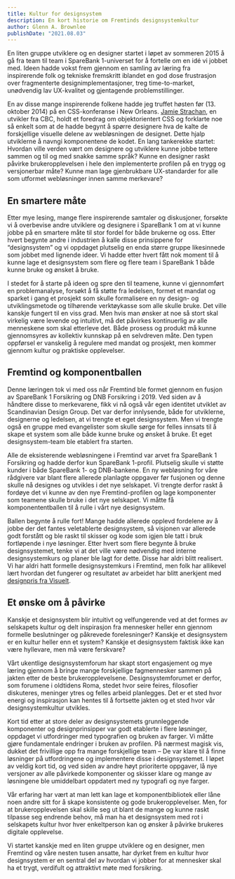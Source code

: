 ```yaml
---
title: Kultur for designsystem
description: En kort historie om Fremtinds designsystemkultur
author: Glenn A. Brownlee
publishDate: "2021.08.03"
---
```


En liten gruppe utviklere og en designer startet i løpet av sommeren 2015 å gå fra team til team i SpareBank 1-universet for å fortelle om en idé vi jobbet med. 
Ideen hadde vokst frem gjennom en samling av læring fra inspirerende folk og tekniske fremskritt iblandet en god dose frustrasjon over fragmenterte designimplementasjoner, 
treg time-to-market, unødvendig lav UX-kvalitet og gjentagende problemstillinger.

En av disse mange inspirerende folkene hadde jeg truffet høsten før (13. oktober 2014) på en CSS-konferanse i New Orleans. 
[Jamie Strachan](https://www.linkedin.com/in/jamiestrachan/), en utvikler fra CBC, holdt et foredrag om objektorientert CSS og forklarte noe så enkelt som at de hadde begynt 
å spørre designere hva de kalte de forskjellige visuelle delene av webløsningen de designet. Dette hjalp utviklerne å navngi komponentene de kodet. 
En lang tankerekke startet: Hvordan ville verden vært om designere og utviklere kunne jobbe tettere sammen og til og med snakke samme språk? 
Kunne en designer raskt påvirke brukeropplevelsen i hele den implementerte profilen på en trygg og versjonerbar måte? Kunne man lage gjenbrukbare 
UX-standarder for alle som utformet webløsninger innen samme merkevare?

## En smartere måte
Etter mye lesing, mange flere inspirerende samtaler og diskusjoner, forsøkte vi å overbevise andre utviklere og designere i SpareBank 1 
om at vi kunne jobbe på en smartere måte til stor fordel for både brukerne og oss. Etter hvert begynte andre i industrien å kalle disse 
prinsippene for “designsystem” og vi oppdaget plutselig en enda større gruppe likesinnede som jobbet med lignende ideer. 
Vi hadde etter hvert fått nok moment til å kunne lage et designsystem som flere og flere team i SpareBank 1 både kunne bruke og ønsket å bruke.

I stedet for å starte på ideen og spre den til teamene, kunne vi gjennomført en problemanalyse, forsøkt å få støtte fra ledelsen, 
formet et mandat og sparket i gang et prosjekt som skulle formalisere en ny design- og utviklingsmetode og tilhørende verktøykasse som alle skulle bruke. 
Det ville kanskje fungert til en viss grad. Men hvis man ønsker at noe så stort skal virkelig være levende og intuitivt, 
må det påvirkes kontinuerlig av alle menneskene som skal etterleve det. Både prosess og produkt må kunne gjennomsyres av kollektiv kunnskap på en selvdreven måte. 
Den typen oppførsel er vanskelig å regulere med mandat og prosjekt, men kommer gjennom kultur og praktiske opplevelser.

## Fremtind og komponentballen
Denne læringen tok vi med oss når Fremtind ble formet gjennom en fusjon av SpareBank 1 Forsikring og DNB Forsikring i 2019. Ved siden av å håndtere disse to merkevarene, 
fikk vi nå også vår egen identitet utviklet av Scandinavian Design Group. Det var derfor innlysende, både for utviklerne, designerne og ledelsen, at vi trengte et eget designsystem. 
Men vi trengte også en gruppe med evangelister som skulle sørge for felles innsats til å skape et system som alle både kunne bruke og ønsket å bruke. 
Et eget designsystem-team ble etablert fra starten.

Alle de eksisterende webløsningene i Fremtind var arvet fra SpareBank 1 Forsikring og hadde derfor kun SpareBank 1-profil. 
Plutselig skulle vi støtte kunder i både SpareBank 1- og DNB-bankene. En ny webløsning for våre rådgivere var blant flere allerede planlagte 
oppgaver før fusjonen og denne skulle nå designes og utvikles i det nye selskapet. Vi trengte derfor raskt å fordøye det vi kunne av den nye Fremtind-profilen 
og lage komponenter som teamene skulle bruke i det nye selskapet. Vi måtte få komponententballen til å rulle i vårt nye designsystem.

Ballen begynte å rulle fort! Mange hadde allerede opplevd fordelene av å jobbe der det fantes veletablerte designsystem, 
så visjonen var allerede godt forstått og ble raskt til skisser og kode som igjen ble tatt i bruk fortløpende i nye løsninger. 
Etter hvert som flere begynte å bruke designsystemet, tenke vi at det ville være nødvendig med interne designsystemkurs og planer ble lagt for dette. 
Disse har aldri blitt realisert. Vi har aldri hatt formelle designsystemkurs i Fremtind, men folk har allikevel lært hvordan det fungerer og 
resultatet av arbeidet har blitt anerkjent med [designpris fra Visuelt](https://www.grafill.no/visuelt/vinnere/2021/digital-design/designsystemer/designsystem-jokul).

## Et ønske om å påvirke
Kanskje et designsystem blir intuitivt og velfungerende ved at det formes av selskapets kultur og delt inspirasjon fra mennesker heller 
enn gjennom formelle beslutninger og påkrevede forelesninger? Kanskje et designsystem er en kultur heller enn et system? Kanskje et designsystem 
faktisk ikke kan være hyllevare, men må være ferskvare?

Vårt ukentlige designsystemforum har skapt stort engasjement og mye læring gjennom å bringe mange forskjellige fagmennesker sammen på jakten etter de beste brukeropplevelsene.
Designsystemforumet er derfor, som forumene i oldtidens Roma, stedet hvor seire feires, filosofier diskuteres, meninger ytres og felles arbeid planlegges. Det er et sted hvor
energi og inspirasjon kan hentes til å fortsette jakten og et sted hvor vår designsystemkultur utvikles.

Kort tid etter at store deler av designsystemets grunnleggende komponenter og designprinsipper var godt etablerte i flere 
løsninger, oppdaget vi utfordringer med typografien og bruken av farger. Vi måtte gjøre fundamentale endringer i bruken av profilen. 
På nærmest magisk vis, dukket det frivillige opp fra mange forskjellige team – De var klare til å finne løsninger på utfordringene og 
implementere disse i designsystemet. I løpet av veldig kort tid, og ved siden av andre høyt prioriterte oppgaver, lå nye versjoner av alle 
påvirkede komponenter og skisser klare og mange av løsningene ble umiddelbart oppdatert med ny typografi og nye farger.

Vår erfaring har vært at man lett kan lage et komponentbibliotek eller låne noen andre sitt for å skape konsistente og gode brukeropplevelser. 
Men, for at brukeropplevelsen skal skille seg ut blant de mange og kunne raskt tilpasse seg endrende behov, må man ha et designsystem med rot 
i selskapets kultur hvor hver enkeltperson kan og ønsker å påvirke brukeres digitale opplevelse. 

Vi startet kanskje med en liten gruppe utviklere og en designer, men Fremtind og våre nesten tusen ansatte, har dyrket frem en kultur hvor designsystem
er en sentral del av hvordan vi jobber for at mennesker skal ha et trygt, verdifult og attraktivt møte med forsikring.
